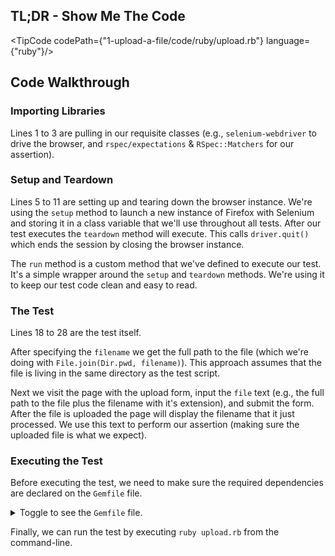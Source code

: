 
## TL;DR - Show Me The Code

<TipCode codePath={"1-upload-a-file/code/ruby/upload.rb"} language={"ruby"}/>

## Code Walkthrough

### Importing Libraries

Lines 1 to 3 are pulling in our requisite classes (e.g., `selenium-webdriver` to drive the browser,
and `rspec/expectations` & `RSpec::Matchers` for our assertion).

### Setup and Teardown


Lines 5 to 11 are setting up and tearing down the browser instance. We're using the `setup` method to launch a new
instance of Firefox with Selenium and storing it in a class variable that we'll use throughout all tests. After our
test executes the `teardown` method will execute. This calls `driver.quit()` which ends the session by closing the
browser instance.

The `run` method is a custom method that we've defined to execute our test. It's a simple wrapper around the `setup`
and `teardown` methods. We're using it to keep our test code clean and easy to read.

### The Test

Lines 18 to 28 are the test itself.

After specifying the `filename` we get the full path to the file (which we're doing with
`File.join(Dir.pwd, filename)`). This approach assumes that the file is living in the same directory as the test
script.

Next we visit the page with the upload form, input the `file` text (e.g., the full path to the file plus the filename
with it's extension), and submit the form. After the file is uploaded the page will display the filename that it just
processed. We use this text to perform our assertion (making sure the uploaded file is what we expect).

### Executing the Test

Before executing the test, we need to make sure the required dependencies are declared on the `Gemfile` file.

<details>
    <summary>Toggle to see the <code>Gemfile</code> file.</summary>
    <div>
        <TipCode codePath={"1-upload-a-file/code/ruby/Gemfile"} language={"txt"}/>
    </div>
</details>


Finally, we can run the test by executing `ruby upload.rb` from the command-line.
